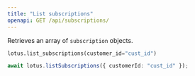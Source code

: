 ```yaml
---
title: "List subscriptions"
openapi: GET /api/subscriptions/
---
```


Retrieves an array of `subscription` objects.

<CodeGroup>

```py Python
lotus.list_subscriptions(customer_id="cust_id")
```

```ts Typescript
await lotus.listSubscriptions({ customerId: "cust_id" });
```

</CodeGroup>
